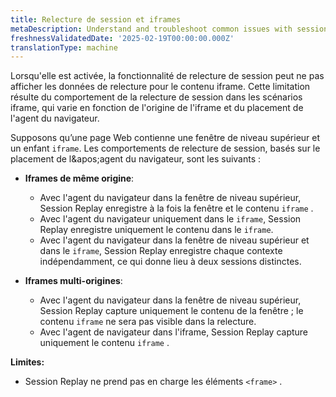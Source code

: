```yaml
---
title: Relecture de session et iframes
metaDescription: Understand and troubleshoot common issues with session replay and iframes behavior
freshnessValidatedDate: '2025-02-19T00:00:00.000Z'
translationType: machine
---
```


Lorsqu'elle est activée, la fonctionnalité de relecture de session peut ne pas afficher les données de relecture pour le contenu iframe. Cette limitation résulte du comportement de la relecture de session dans les scénarios iframe, qui varie en fonction de l'origine de l'iframe et du placement de l'agent du navigateur.

Supposons qu’une page Web contienne une fenêtre de niveau supérieur et un enfant `iframe`. Les comportements de relecture de session, basés sur le placement de l&amp;apos;agent du navigateur, sont les suivants :

* **Iframes de même origine**:

  * Avec l'agent du navigateur dans la fenêtre de niveau supérieur, Session Replay enregistre à la fois la fenêtre et le contenu `iframe` .
  * Avec l'agent du navigateur uniquement dans le `iframe`, Session Replay enregistre uniquement le contenu dans le `iframe`.
  * Avec l'agent du navigateur dans la fenêtre de niveau supérieur et dans le `iframe`, Session Replay enregistre chaque contexte indépendamment, ce qui donne lieu à deux sessions distinctes.

* **Iframes multi-origines**:

  * Avec l'agent du navigateur dans la fenêtre de niveau supérieur, Session Replay capture uniquement le contenu de la fenêtre ; le contenu `iframe` ne sera pas visible dans la relecture.
  * Avec l'agent de navigateur dans l'iframe, Session Replay capture uniquement le contenu `iframe` .

**Limites:**

* Session Replay ne prend pas en charge les éléments `<frame>` .